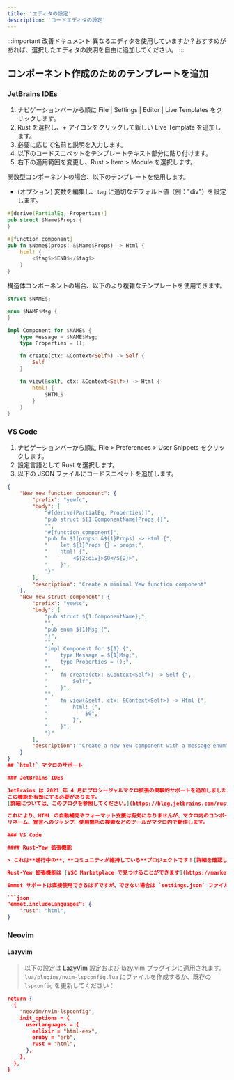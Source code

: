 ```yaml
---
title: 'エディタの設定'
description: 'コードエディタの設定'
---
```


:::important 改善ドキュメント
異なるエディタを使用していますか？おすすめがあれば、選択したエディタの説明を自由に追加してください。
:::

## コンポーネント作成のためのテンプレートを追加

### JetBrains IDEs

1. ナビゲーションバーから順に File | Settings | Editor | Live Templates をクリックします。
2. Rust を選択し、+ アイコンをクリックして新しい Live Template を追加します。
3. 必要に応じて名前と説明を入力します。
4. 以下のコードスニペットをテンプレートテキスト部分に貼り付けます。
5. 右下の適用範囲を変更し、Rust > Item > Module を選択します。

関数型コンポーネントの場合、以下のテンプレートを使用します。

- (オプション) 変数を編集し、`tag` に適切なデフォルト値（例："div"）を設定します。

```rust ,ignore
#[derive(PartialEq, Properties)]
pub struct $Name$Props {
}

#[function_component]
pub fn $Name$(props: &$Name$Props) -> Html {
    html! {
        <$tag$>$END$</$tag$>
    }
}
```

構造体コンポーネントの場合、以下のより複雑なテンプレートを使用できます。

```rust ,ignore
struct $NAME$;

enum $NAME$Msg {
}

impl Component for $NAME$ {
    type Message = $NAME$Msg;
    type Properties = ();

    fn create(ctx: &Context<Self>) -> Self {
        Self
    }

    fn view(&self, ctx: &Context<Self>) -> Html {
        html! {
            $HTML$
        }
    }
}
```

### VS Code

1. ナビゲーションバーから順に File > Preferences > User Snippets をクリックします。
2. 設定言語として Rust を選択します。
3. 以下の JSON ファイルにコードスニペットを追加します。

````json
{
    "New Yew function component": {
        "prefix": "yewfc",
        "body": [
            "#[derive(PartialEq, Properties)]",
            "pub struct ${1:ComponentName}Props {}",
            "",
            "#[function_component]",
            "pub fn $1(props: &${1}Props) -> Html {",
            "    let ${1}Props {} = props;",
            "    html! {",
            "        <${2:div}>$0</${2}>",
            "    }",
            "}"
        ],
        "description": "Create a minimal Yew function component"
    },
    "New Yew struct component": {
        "prefix": "yewsc",
        "body": [
            "pub struct ${1:ComponentName};",
            "",
            "pub enum ${1}Msg {",
            "}",
            "",
            "impl Component for ${1} {",
            "    type Message = ${1}Msg;",
            "    type Properties = ();",
            "",
            "    fn create(ctx: &Context<Self>) -> Self {",
            "        Self",
            "    }",
            "",
            "    fn view(&self, ctx: &Context<Self>) -> Html {",
            "        html! {",
            "            $0",
            "        }",
            "    }",
            "}"
        ],
        "description": "Create a new Yew component with a message enum"
    }
}
## `html!` マクロのサポート

### JetBrains IDEs

JetBrains は 2021 年 4 月にプロシージャルマクロ拡張の実験的サポートを追加しました。
この機能を有効にする必要があります。
[詳細については、このブログを参照してください。](https://blog.jetbrains.com/rust/2021/04/08/intellij-rust-updates-for-2021-1/#proc-macros)

これにより、HTML の自動補完やフォーマット支援は有効になりませんが、マクロ内のコンポーネント名やプロパティの変数解析が有効になります。
リネーム、宣言へのジャンプ、使用箇所の検索などのツールがマクロ内で動作します。

### VS Code

#### Rust-Yew 拡張機能

> これは**進行中の**、**コミュニティが維持している**プロジェクトです！[詳細を確認し、関連するバグ報告/問題/質問を直接拡張機能のリポジトリに送信してください](https://github.com/TechTheAwesome/code-yew-server)

Rust-Yew 拡張機能は [VSC Marketplace で見つけることができます](https://marketplace.visualstudio.com/items?itemName=TechTheAwesome.rust-yew)、シンタックスハイライト、リネーム、ホバーなどの機能を提供します。

Emmet サポートは直接使用できるはずですが、できない場合は `settings.json` ファイルを編集してください：

```json
"emmet.includeLanguages": {
    "rust": "html",
}
````

### Neovim

#### Lazyvim

> 以下の設定は [LazyVim](https://www.lazyvim.org) 設定および lazy.vim プラグインに適用されます。`lua/plugins/nvim-lspconfig.lua` にファイルを作成するか、既存の `lspconfig` を更新してください：

```json
return {
  {
    "neovim/nvim-lspconfig",
    init_options = {
      userLanguages = {
        eelixir = "html-eex",
        eruby = "erb",
        rust = "html",
      },
    },
  },
}
```

